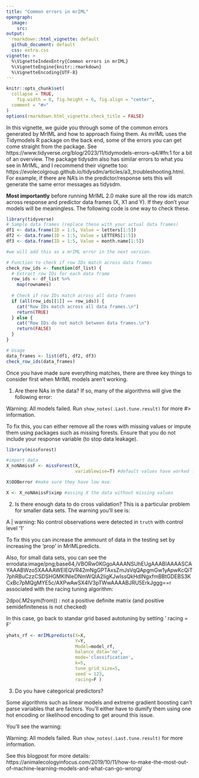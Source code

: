 ```yaml
---
title: "Common errors in mrIML"
opengraph:
  image:
    src: 
output:
  rmarkdown::html_vignette: default
  github_document: default
  css: extra.css
vignette: >
  %\VignetteIndexEntry{Common errors in mrIML}
  %\VignetteEngine{knitr::rmarkdown}
  %\VignetteEncoding{UTF-8}
---
```

```r
knitr::opts_chunk$set(
  collapse = TRUE,
    fig.width = 8, fig.height = 6, fig.align = "center",
  comment = "#>"
)
options(rmarkdown.html_vignette.check_title = FALSE)
```
In this vignette, we guide you through some of the common errors generated by MrIML and how to approach fixing them. As mrIML uses the Tidymodels R package on the back end, some of the errors you can get come straight from the package. See https://www.tidyverse.org/blog/2023/11/tidymodels-errors-q4/#fn:1 for a bit of an overview. The package tidysdm also has similar errors to what you see in MrIML, and I recommend their vignette too: https://evolecolgroup.github.io/tidysdm/articles/a3_troubleshooting.html. For example, if there are NA's in the predictor/response sets this will generate the same error messages as tidysdm.

**Most importantly** before running MrIML 2.0 make sure all the row ids match across response and predictor data frames (X, X1 and Y). If they don't your models will be meaningless. The following code is one way to check these.

```r
library(tidyverse)
# Sample data frames (replace these with your actual data frames)
df1 <- data.frame(ID = 1:5, Value = letters[1:5])
df2 <- data.frame(ID = 1:5, Value = LETTERS[1:5])
df3 <- data.frame(ID = 1:5, Value = month.name[1:5])

#we will add this as a mrIML error in the next version.

# Function to check if row IDs match across data frames
check_row_ids <- function(df_list) {
  # Extract row IDs for each data frame
  row_ids <- df_list %>%
    map(rownames)
  
  # Check if row IDs match across all data frames
  if (all(row_ids[[1]] == row_ids)) {
    cat("Row IDs match across all data frames.\n")
    return(TRUE)
  } else {
    cat("Row IDs do not match between data frames.\n")
    return(FALSE)
  }
}

# Usage
data_frames <- list(df1, df2, df3)
check_row_ids(data_frames)
```
Once you have made sure everything matches, there are three key things to consider first when MrIML models aren't working.

1. Are there NAs in the data? If so, many of the algorithms will give the following error:

Warning: All models failed. Run `show_notes(.Last.tune.result)` for more
#> information.

To fix this, you can either remove all the rows with missing values or impute them using packages such as missing forests. Ensure that you do not include your response variable (to stop data leakage).

```r
library(missForest)

#import data
X_noNAmissF <- missForest(X,
                          variablewise=T) #default values have worked fine previously

X$OOBerror #make sure they have low mse.

X <- X_noNAmissF$ximp #assing X the data without missing values

```
2. Is there enough data to do cross validation? This is a particular problem for smaller data sets. The warning you'll see is: 

A | warning: No control observations were detected in `truth` with control level '1'

To fix this you can increase the ammount of data in the testing set by increasing the 'prop' in MrIMLpredicts.

Also, for small data sets, you can see the errodata:image/png;base64,iVBORw0KGgoAAAANSUhEUgAAABIAAAASCAYAAABWzo5XAAAAWElEQVR42mNgGPTAxsZmJsVqQApgmGw1yApwKcQiT7phRBuCzzCSDSHGMKINIeDNmWQlA2IigKJwIssQkHdINgxfmBBtGDEBS3KCxBc7pMQgMYE5c/AXPwAwSX4lV3pTWwAAAABJRU5ErkJggg==r associated with the racing tuning algorithm:

2dpo(.M2sym(from)) : 
  not a positive definite matrix (and positive semidefiniteness is not checked)

In this case, go back to standar grid based autotuning by setting ' racing = F'

```r
yhats_rf <- mrIMLpredicts(X=X,
                          Y=Y,
                          Model=model_rf,
                          balance_data='no',
                          mode='classification',
                          k=5,
                          tune_grid_size=5, 
                          seed = 123,
                          racing=F )
```
3. Do you have categorical predictors?
 
Some algorithms such as linear models and extreme gradient boosting can't parse variables that are factors. You'll either have to dumify them using one hot encoding or likelihood encoding to get around this issue.
 
 You'll see the warning: 
 
 Warning: All models failed. Run `show_notes(.Last.tune.result)` for more
 information.

See this blogpost for more details: https://animalecologyinfocus.com/2019/10/11/how-to-make-the-most-out-of-machine-learning-models-and-what-can-go-wrong/